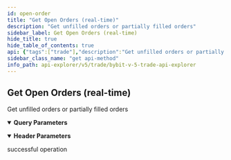 ```yaml
---
id: open-order
title: "Get Open Orders (real-time)"
description: "Get unfilled orders or partially filled orders"
sidebar_label: Get Open Orders (real-time)
hide_title: true
hide_table_of_contents: true
api: {"tags":["trade"],"description":"Get unfilled orders or partially filled orders","operationId":"open-order","parameters":[{"name":"apiKey","in":"header","description":"A UTA sub account API key is provided by default","required":false,"schema":{"type":"string"}},{"name":"secret","in":"header","description":"A UTA sub account API key is provided by default","required":false,"schema":{"type":"string"}},{"name":"category","in":"query","description":"Product type","required":true,"schema":{"type":"string","enum":["linear","inverse","option","spot"]}},{"name":"symbol","in":"query","description":"Symbol name","required":false,"schema":{"type":"string"}},{"name":"baseCoin","in":"query","description":"Base coin. For option only","required":false,"schema":{"type":"string"}},{"name":"settleCoin","in":"query","description":"Settle coin. Spot is not available","required":false,"schema":{"type":"string"}},{"name":"orderId","in":"query","required":false,"schema":{"type":"string"}},{"name":"orderLinkId","in":"query","description":"User customised order id","required":false,"schema":{"type":"string"}},{"name":"orderFilter","in":"query","description":"Order filter. Default：all kinds of orders","required":false,"schema":{"type":"string","enum":["Order","StopOrder","tpslOrder"]}},{"name":"openOnly","in":"query","description":"Whether to only query active orders, if openOnly = 0, only get active orders. If it is 1, return only the order data of the final status (cancelled/rejected/completely filled, etc.) in the last 10 minutes","required":false,"schema":{"type":"integer","enum":[0,1,2],"default":0}},{"name":"limit","in":"query","description":"1-50. max 50","required":false,"schema":{"type":"integer","default":20}},{"name":"cursor","in":"query","description":"cursor, used for pagination","required":false,"schema":{"type":"string"}}],"responses":{"200":{"description":"successful operation"}},"method":"get","path":"/v5/order/realtime","servers":[{"url":"https://api-testnet.bybit.com","description":"Testnet server"}],"info":{"description":"Collection of Trade - v5 Restul API, which covers USDT Perpetual, USDC Perpetual, Inverse Perpetual, Inverse Future, Spot and Option.\n","version":"3.0.0","title":"Bybit v5 trade api explorer"},"postman":{"name":"Get Open Orders (real-time)","description":{"content":"Get unfilled orders or partially filled orders","type":"text/plain"},"url":{"path":["v5","order","realtime"],"host":["{{baseUrl}}"],"query":[{"disabled":false,"description":{"content":"(Required) Product type","type":"text/plain"},"key":"category","value":""},{"disabled":false,"description":{"content":"Symbol name","type":"text/plain"},"key":"symbol","value":""},{"disabled":false,"description":{"content":"Base coin. For option only","type":"text/plain"},"key":"baseCoin","value":""},{"disabled":false,"description":{"content":"Settle coin. Spot is not available","type":"text/plain"},"key":"settleCoin","value":""},{"disabled":false,"key":"orderId","value":""},{"disabled":false,"description":{"content":"User customised order id","type":"text/plain"},"key":"orderLinkId","value":""},{"disabled":false,"description":{"content":"Order filter. Default：all kinds of orders","type":"text/plain"},"key":"orderFilter","value":""},{"disabled":false,"description":{"content":"Whether to only query active orders, if openOnly = 0, only get active orders. If it is 1, return only the order data of the final status (cancelled/rejected/completely filled, etc.) in the last 10 minutes","type":"text/plain"},"key":"openOnly","value":""},{"disabled":false,"description":{"content":"1-50. max 50","type":"text/plain"},"key":"limit","value":""},{"disabled":false,"description":{"content":"cursor, used for pagination","type":"text/plain"},"key":"cursor","value":""}],"variable":[]},"header":[{"disabled":false,"description":{"content":"A UTA sub account API key is provided by default","type":"text/plain"},"key":"apiKey","value":""},{"disabled":false,"description":{"content":"A UTA sub account API key is provided by default","type":"text/plain"},"key":"secret","value":""}],"method":"GET"}}
sidebar_class_name: "get api-method"
info_path: api-explorer/v5/trade/bybit-v-5-trade-api-explorer
---
```



## Get Open Orders (real-time)



Get unfilled orders or partially filled orders

<details style={{"marginBottom":"1rem"}} data-collapsed={false} open={true}><summary style={{}}><strong>Query Parameters</strong></summary><div><ul><ParamsItem className={"paramsItem"} param={{"name":"category","in":"query","description":"Product type","required":true,"schema":{"type":"string","enum":["linear","inverse","option","spot"]}}}></ParamsItem><ParamsItem className={"paramsItem"} param={{"name":"symbol","in":"query","description":"Symbol name","required":false,"schema":{"type":"string"}}}></ParamsItem><ParamsItem className={"paramsItem"} param={{"name":"baseCoin","in":"query","description":"Base coin. For option only","required":false,"schema":{"type":"string"}}}></ParamsItem><ParamsItem className={"paramsItem"} param={{"name":"settleCoin","in":"query","description":"Settle coin. Spot is not available","required":false,"schema":{"type":"string"}}}></ParamsItem><ParamsItem className={"paramsItem"} param={{"name":"orderId","in":"query","required":false,"schema":{"type":"string"}}}></ParamsItem><ParamsItem className={"paramsItem"} param={{"name":"orderLinkId","in":"query","description":"User customised order id","required":false,"schema":{"type":"string"}}}></ParamsItem><ParamsItem className={"paramsItem"} param={{"name":"orderFilter","in":"query","description":"Order filter. Default：all kinds of orders","required":false,"schema":{"type":"string","enum":["Order","StopOrder","tpslOrder"]}}}></ParamsItem><ParamsItem className={"paramsItem"} param={{"name":"openOnly","in":"query","description":"Whether to only query active orders, if openOnly = 0, only get active orders. If it is 1, return only the order data of the final status (cancelled/rejected/completely filled, etc.) in the last 10 minutes","required":false,"schema":{"type":"integer","enum":[0,1,2],"default":0}}}></ParamsItem><ParamsItem className={"paramsItem"} param={{"name":"limit","in":"query","description":"1-50. max 50","required":false,"schema":{"type":"integer","default":20}}}></ParamsItem><ParamsItem className={"paramsItem"} param={{"name":"cursor","in":"query","description":"cursor, used for pagination","required":false,"schema":{"type":"string"}}}></ParamsItem></ul></div></details><details style={{"marginBottom":"1rem"}} data-collapsed={false} open={true}><summary style={{}}><strong>Header Parameters</strong></summary><div><ul><ParamsItem className={"paramsItem"} param={{"name":"apiKey","in":"header","description":"A UTA sub account API key is provided by default","required":false,"schema":{"type":"string"}}}></ParamsItem><ParamsItem className={"paramsItem"} param={{"name":"secret","in":"header","description":"A UTA sub account API key is provided by default","required":false,"schema":{"type":"string"}}}></ParamsItem></ul></div></details><div><ApiTabs><TabItem label={"200"} value={"200"}><div>

successful operation

</div><div></div></TabItem></ApiTabs></div>
      